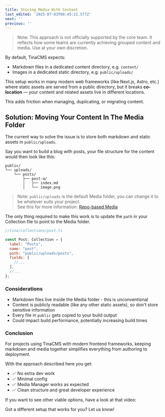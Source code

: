 ```yaml
---
title: Storing Media With Content
last_edited: '2025-07-03T08:45:21.577Z'
next: ''
previous: ''
---
```


> Note: This approach is not officially supported by the core team. It reflects how some teams are currently achieving grouped content and media. Use at your own discretion.

By default, TinaCMS expects:

* Markdown files in a dedicated content directory, e.g. `content/`
* Images in a dedicated static directory, e.g. `public/uploads/`

This setup works in many modern web frameworks (like Next.js, Astro, etc.) where static assets are served from a public directory, but it breaks **co-location** — your content and related assets live in different locations.

This adds friction when managing, duplicating, or migrating content.

## Solution: Moving Your Content In The Media Folder

The current way to solve the issue is to store both markdown and static assets in `public/uploads`.

Say you want to build a blog with posts, your file structure for the content would then look like this:

```
public/
└── uploads/
    └── posts/
        ├── post-a/
        │   ├── index.md
        │   └── image.png
```

> Note: `public/uploads` is the default Media folder, you can change it to be whatever suits your project.\
> See this for more information: [Repo-based Media](https://tina.io/docs/reference/media/repo-based#configuration)

The only thing required to make this work is to update the `path` in your Collection file to point to the Media folder.

```javascript
//tina/collections/post.ts

const Post: Collection = {
  label: "Posts",
  name: "post",
  path: "public/uploads/posts",
  fields: [
    //...
  ],
  //...
};
```

### Considerations

* Markdown files live inside the Media folder - this is unconventional
* Content is publicly readable (like any other static assets), so don't store sensitive information
* Every file in `public` gets copied to your build output
* Could impact build performance, potentially increasing build times

### Conclusion

For projects using TinaCMS with modern frontend frameworks, keeping markdown and media together simplifies everything from authoring to deployment.

With the approach described here you get:

* ✅ No extra dev work
* ✅ Minimal config
* ✅ Media Manager works as expected
* ✅ Clean structure and great developer experience

If you want to see other viable options, have a look at that video:

<Youtube embedSrc="https://www.youtube.com/embed/G5ax5HIVYTU" minutes="5" caption="The 3 options for storing markdown in GitHub for TinaCMS" />

Got a different setup that works for you? Let us know!
